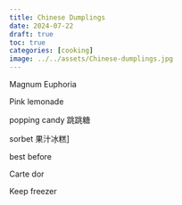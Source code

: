 ```yaml
---
title: Chinese Dumplings
date: 2024-07-22
draft: true
toc: true
categories: [cooking]
image: ../../assets/Chinese-dumplings.jpg
---
```



Magnum Euphoria

 Pink lemonade

 popping candy 跳跳糖

sorbet 果汁冰糕]


best before


Carte dor


Keep freezer
